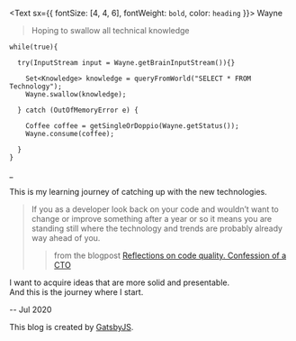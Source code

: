 <Text sx={{ fontSize: [4, 4, 6], fontWeight: `bold`, color: `heading` }}>
Wayne

>Hoping to swallow all technical knowledge

```java:title=DailyRoutine
while(true){

  try(InputStream input = Wayne.getBrainInputStream()){}

    Set<Knowledge> knowledge = queryFromWorld("SELECT * FROM Technology");
    Wayne.swallow(knowledge);

  } catch (OutOfMemoryError e) {

    Coffee coffee = getSingleOrDoppio(Wayne.getStatus());
    Wayne.consume(coffee);

  }
}
```
_
</Text>

This is my learning journey of catching up with the new technologies. 

>If you as a developer look back on your code and wouldn’t want to change or improve something after a year or so it means you are standing still where the technology and trends are probably already way ahead of you.
>
> > from the blogpost [Reflections on code quality. Confession of a CTO](https://blog.untitledkingdom.com/reflections-on-code-quality-confession-of-a-cto-695fd0812b1d)

I want to acquire ideas that are more solid and presentable.<br/>And this is the journey where I start.

-- Jul 2020



This blog is created by [GatsbyJS](https://www.gatsbyjs.org/).